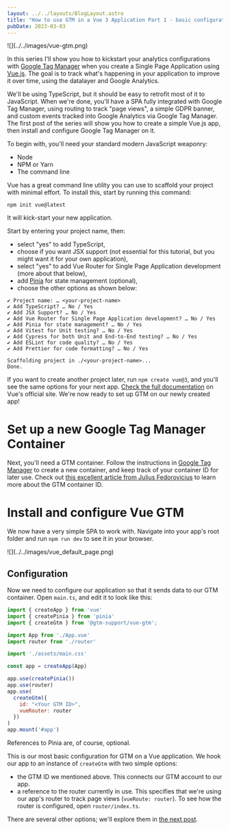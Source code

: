 ---
layout: ../../layouts/BlogLayout.astro
title: "How to use GTM in a Vue 3 Application Part 1 - basic configuration"
pubDate: 2023-03-03
---

<div class="centre">
![](../../images/vue-gtm.png)
</div>

In this series I'll show you how to kickstart your analytics configurations with [Google Tag Manager](https://tagmanager.google.com/) when you create a Single Page Application using [Vue.js](https://vuejs.org/). The goal is to track what's happening in your application to improve it over time, using the datalayer and Google Analytics.

We'll be using TypeScript, but it should be easy to retrofit most of it to JavaScript.
When we're done, you'll have a SPA fully integrated with Google Tag Manager, using routing to track "page views", a simple GDPR banner, and custom events tracked into Google Analytics via Google Tag Manager.
The first post of the series will show you how to create a simple Vue.js app, then install and configure Google Tag Manager on it.

To begin with, you'll need your standard modern JavaScript weaponry:
- Node
- NPM or Yarn
- The command line

Vue has a great command line utility you can use to scaffold your project with minimal effort. To install this, start by running this command:

```shell
npm init vue@latest
```

It will kick-start your new application. 

Start by entering your project name, then:
- select "yes"  to add TypeScript, 
- choose if you want JSX support (not essential for this tutorial, but you might want it for your own application), 
- select "yes" to add Vue Router for Single Page Application development (more about that below), 
- add [Pinia](https://pinia.vuejs.org/) for state management (optional), 
- choose the other options as shown below:

```shell
✔ Project name: … <your-project-name>
✔ Add TypeScript? … No / Yes
✔ Add JSX Support? … No / Yes
✔ Add Vue Router for Single Page Application development? … No / Yes
✔ Add Pinia for state management? … No / Yes
✔ Add Vitest for Unit testing? … No / Yes
✔ Add Cypress for both Unit and End-to-End testing? … No / Yes
✔ Add ESLint for code quality? … No / Yes
✔ Add Prettier for code formatting? … No / Yes

Scaffolding project in ./<your-project-name>...
Done.
```

If you want to create another project later, run `npm create vue@3`, and you'll see the same options for your next app. [Check the full documentation](https://vuejs.org/guide/quick-start.html#creating-a-vue-application) on Vue's official site.
We're now ready to set up GTM on our newly created app!

# Set up a new Google Tag Manager Container

Next, you'll need a GTM container. Follow the instructions in [Google Tag Manager](https://tagmanager.google.com/) to create a new container, and keep track of your container ID for later use. Check out [this excellent article from Julius Fedorovicius](https://www.analyticsmania.com/post/google-tag-manager-id/) to learn more about the GTM container ID.

# Install and configure Vue GTM 

We now have a very simple SPA to work with. Navigate into your app's root folder and run `npm run dev` to see it in your browser.

<div class="max-w-2xl">
  ![](../../images/vue_default_page.png)
</div>

## Configuration 

Now we need to configure our application so that it sends data to our GTM container. 
Open `main.ts`, and edit it to look like this:

```javascript
import { createApp } from 'vue'
import { createPinia } from 'pinia'
import { createGtm } from '@gtm-support/vue-gtm';

import App from './App.vue'
import router from './router'

import './assets/main.css'

const app = createApp(App)

app.use(createPinia())
app.use(router)
app.use(
  createGtm({
    id: "<Your GTM ID>",
    vueRouter: router
  })
)
app.mount('#app')
```

References to Pinia are, of course, optional.

This is our most basic configuration for GTM on a Vue application. We hook our app to an instance of `createGtm` with two simple options: 
- the GTM ID we mentioned above. This connects our GTM account to our app.
- a reference to the router currently in use. This specifies that we're using our app's router to track page views (`vueRoute: router`). To see how the router is configured, open `router/index.ts`. 

There are several other options; we'll explore them in [the next post](/blog/gtm_vue_part_2).